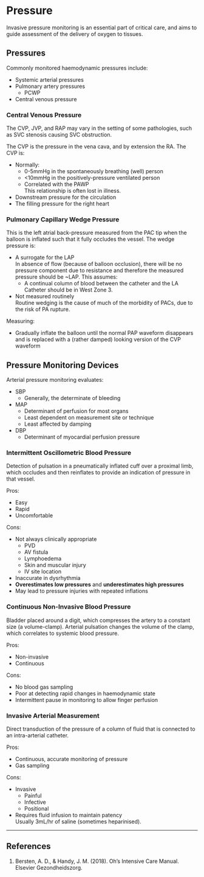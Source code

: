 # Pressure

Invasive pressure monitoring is an essential part of critical care, and aims to guide assessment of the delivery of oxygen to tissues.

## Pressures

Commonly monitored haemodynamic pressures include:

* Systemic arterial pressures
* Pulmonary artery pressures
	* PCWP
* Central venous pressure

### Central Venous Pressure

:::column-margin
The CVP, JVP, and RAP may vary in the setting of some pathologies, such as SVC stenosis causing SVC obstruction.
:::

The CVP is the pressure in the vena cava, and by extension the RA. The CVP is:

* Normally:
	* 0-5mmHg in the spontaneously breathing (well) person
	* <10mmHg in the positively-pressure ventilated person
	* Correlated with the PAWP\
	This relationship is often lost in illness. 
* Downstream pressure for the circulation
* The filling pressure for the right heart


### Pulmonary Capillary Wedge Pressure

This is the left atrial back-pressure measured from the PAC tip when the balloon is inflated such that it fully occludes the vessel. The wedge pressure is:

* A surrogate for the LAP\
In absence of flow (because of balloon occlusion), there will be no pressure component due to resistance and therefore the measured pressure should be ~LAP. This assumes:
	* A continual column of blood between the catheter and the LA\
	Catheter should be in West Zone 3.
* Not measured routinely\
Routine wedging is the cause of much of the morbidity of PACs, due to the risk of PA rupture.


Measuring:

* Gradually inflate the balloon until the normal PAP waveform disappears and is replaced with a (rather damped) looking version of the CVP waveform


## Pressure Monitoring Devices

Arterial pressure monitoring evaluates:

* SBP\
	* Generally, the determinate of bleeding
* MAP
	* Determinant of perfusion for most organs
	* Least dependent on measurement site or technique
	* Least affected by damping
* DBP
	* Determinant of myocardial perfusion pressure

### Intermittent Oscillometric Blood Pressure

Detection of pulsation in a pneumatically inflated cuff over a proximal limb, which occludes and then reinflates to provide an indication of pressure in that vessel.

Pros:

* Easy
* Rapid
* Uncomfortable

Cons:

* Not always clinically appropriate
	* PVD
	* AV fistula
	* Lymphoedema
	* Skin and muscular injury
	* IV site location
* Inaccurate in dysrhythmia
* **Overestimates low pressures** and **underestimates high pressures**
* May lead to pressure injuries with repeated inflations


### Continuous Non-Invasive Blood Pressure

Bladder placed around a digit, which compresses the artery to a constant size (a volume-clamp). Arterial pulsation changes the volume of the clamp, which correlates to systemic blood pressure.

Pros:

* Non-invasive
* Continuous

Cons:

* No blood gas sampling
* Poor at detecting rapid changes in haemodynamic state
* Intermittent pause in monitoring to allow finger perfusion


### Invasive Arterial Measurement

Direct transduction of the pressure of a column of fluid that is connected to an intra-arterial catheter.

Pros:

* Continuous, accurate monitoring of pressure
* Gas sampling

Cons:

* Invasive
	* Painful
	* Infective
	* Positional
* Requires fluid infusion to maintain patency\
Usually 3mL/hr of saline (sometimes heparinised).


---

## References

1. Bersten, A. D., & Handy, J. M. (2018). Oh’s Intensive Care Manual. Elsevier Gezondheidszorg.